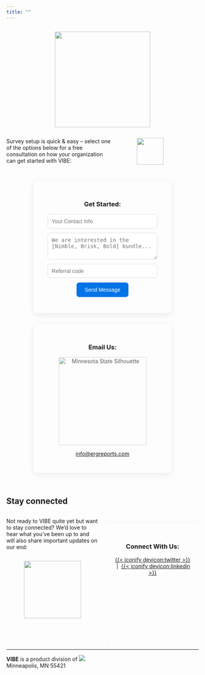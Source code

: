 ```yaml
---
title: ""
---
```

<div style="display: flex; justify-content: center;">
![](https://static.vecteezy.com/system/resources/previews/005/441/842/non_2x/race-line-with-start-banner-isolated-free-vector.jpg){height="250"}
</div>

::: {.columns}

::: {.column width="60%"}

Survey setup is quick & easy -- select one of the options below for a free consultation on how your organization can get started with [VIBE]{.vibe}:

:::

::: {.column width="5%"}

:::

::: {.column width="35%"}

![](img/logo.png){.absolute height="70"}

:::

:::

<div class="contact-cards">

<div class="contact-card">
  <a id="contact-form"></a>
  <span class="iconify contact-icon" data-icon="streamline-kameleon-color:start"></span>
  <h3 style="color: var(--quarto-body-text);">Get Started:</h3>
  <form action="https://formspree.io/f/mrgvpwqd" method="POST" class="contact-form">
    <input type="email" name="email" placeholder="Your Contact Info" autocomplete="email" required>
    <textarea name="message" placeholder="We are interested in the [Nimble, Brisk, Bold] bundle..." required></textarea>
    <input type="text" name="coupon_code" placeholder="Referral code">
    <button type="submit" class="btn btn-outline-primary">Send Message</button>
  </form>
</div>

<div class="contact-card">
  <a id="email-form"></a>
  <span class="iconify contact-icon" data-icon="streamline-kameleon-color:quill-paper"></span>
  <h3 style="color: var(--quarto-body-text);">Email Us:</h3>
  <img src="https://thumbs.dreamstime.com/b/hand-drawn-minnesota-state-sketch-outline-cursive-text-101577127.jpg" alt="Minnesota State Silhouette" style="display: block; margin: 1em auto; height: 230px; opacity: 0.7;">
  <p>
    <a href="mailto:info@ergreports.com">info@ergreports.com</a>
  </p>
</div>

</div>

<br>

## Stay connected

::: {.columns}

::: {.column width="50%"}

Not ready to [VIBE]{.vibe} quite yet but want to stay connected? We'd love to hear what you've been up to and will also share important updates on our end:

<div style="display: flex; justify-content: center;">
![](img/logo.png){height="150"}
</div>

:::

::: {.column width="50%"}

<div class="contact-cards">

<div class="contact-card">
  <span class="iconify contact-icon" data-icon="streamline-kameleon-color:businessman-globe"></span>
  <h3 style="color: var(--quarto-body-text);">Connect With Us:</h3>
  <p>
    <a href="https://x.com/jtkulas" target="_blank">{{< iconify devicon:twitter >}}</a> &nbsp;|&nbsp;
    <a href="https://www.linkedin.com/in/johntkulas/" target="_blank">{{< iconify devicon:linkedin >}}</a>
  </p>
</div>

</div>

:::

:::

---

**[VIBE]{.vibe}** is a product division of [![](img/erg3.png)](https://www.ergreports.com){.external}  
Minneapolis, MN 55421  

<style>
.contact-cards {
  display: flex;
  flex-wrap: wrap;
  gap: 2em;
  justify-content: center;
  margin-top: 2em;
}
.contact-card {
  background: var(--quarto-background2);
  border-radius: 0.75em;
  box-shadow: 0 4px 18px rgba(0,0,0,0.08);
  padding: 2em 1.5em;
  width: 320px;
  min-height: 260px;
  text-align: center;
  transition: box-shadow 0.2s;
}
.contact-card:hover {
  box-shadow: 0 8px 28px rgba(0,0,0,0.12);
}
.contact-icon {
  font-size: 2.5em;
  display: block;
  margin-bottom: 0.5em;
}
.contact-form input[type="email"], .contact-form input[type="text"], .contact-form textarea {
  width: 90%;
  margin-bottom: 0.8em;
  border-radius: 0.5em;
  border: 1px solid #ddd;
  padding: 0.7em;
  font-size: 1em;
}
.contact-form textarea {
  min-height: 70px;
  resize: vertical;
}
.contact-form button {
  background: #0073e6;
  color: #fff;
  border: none;
  border-radius: 0.5em;
  padding: 0.8em 1.5em;
  font-size: 1em;
  cursor: pointer;
  transition: background 0.2s;
}
.contact-form button:hover {
  background: #005bb5;
}
</style>

